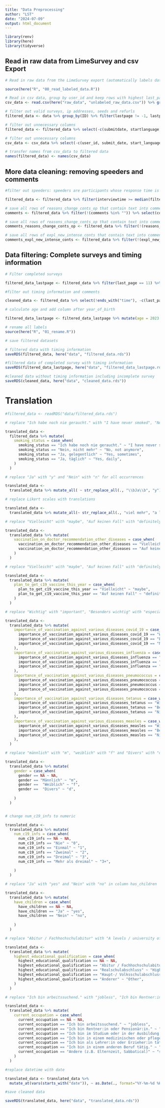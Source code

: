 ```yaml
---
title: "Data Preprocessing"
author: "LST"
date: "2024-07-09"
output: html_document
---
```


```r
library(renv)
library(here)
library(tidyverse)
```

## Read in raw data from LimeSurvey and csv Export

```r
# Read in raw data from the LimeSurvey export (automatically labels data)

source(here("R", "00_read_labeled_data.R"))

# Read in csv data, group by user_id and keep rows with highest last_page (people that at least started the survey)
csv_data <- read.csv(here("raw_data", "unlabeled_raw_data.csv")) %>% group_by(user_id) %>% filter(last_page != -1, last_page == max(last_page)) %>% ungroup()

# filter out valid surveys, ip addresses, seeds and refurls
filtered_data <- data %>% group_by(ID) %>% filter(lastpage != -1, lastpage == max(lastpage)) %>% ungroup() %>% select(-c(id, ipaddr, seed, refurl))

# filter out unnecessary columns
filtered_data <- filtered_data %>% select(-c(submitdate, startlanguage, startdate, datestamp, AC, ref, origin, ID))

# filter out unnecessary columns
csv_data <- csv_data %>% select(-c(user_id, submit_date, start_language, start_date, datestamp, is_adult, ref, origin))

# transfer names from csv_data to filtered data
names(filtered_data) <- names(csv_data)
```

## More data cleaning: removing speeders and comments 

```r
#filter out speeders: speeders are participants whose response time is less than a third of the median response time.

filtered_data <- filtered_data %>% filter(interviewtime >= median(filtered_data$interviewtime)/3)

# save all rows of reasons_change_conts_op that contain text into comments
comments <- filtered_data %>% filter(!(comments %in% "")) %>% select(comments)

# save all rows of reasons_change_conts_op that contain text into comments
comments_reasons_change_conts_op <- filtered_data %>% filter(!(reasons_change_conts_op %in% "")) %>% select(reasons_change_conts_op)

# save all rows of expl_new_intense_conts that contain text into comments
comments_expl_new_intense_conts <- filtered_data %>% filter(!(expl_new_intense_conts %in% "")) %>% select(expl_new_intense_conts)
```

## Data filtering: Complete surveys and timing information

```r
# Filter completed surveys

filtered_data_lastpage <- filtered_data %>% filter(last_page == 11) %>% select(-last_page)

#filter out timing information and comments

cleaned_data <- filtered_data %>% select(!ends_with("time"), -c(last_page, comments,  reasons_change_conts_op, expl_new_intense_conts))

# calculate age and add column after year_of_birth

filtered_data_lastpage <- filtered_data_lastpage %>% mutate(age = 2023 - year_of_birth, .after = year_of_birth)

# rename all labels
source(here("R", "01_rename.R"))

# save filtered datasets

# filtered data with timing information
saveRDS(filtered_data, here("data", "filtered_data.rds"))

#filtered data of completed survey with timing information
saveRDS(filtered_data_lastpage, here("data", "filtered_data_lastpage.rds"))

#cleaned data without timing information including incomplete survey
saveRDS(cleaned_data, here("data", "cleaned_data.rds"))
```


# Translation
```r
#filtered_data <- readRDS("data/filtered_data.rds")

# replace "Ich habe noch nie geraucht." with "I have never smoked", "Nein, nicht mehr" with "No, not anymore" "Ja, gelegentlich" with "Yes, sometimes", "Ja, täglich" with "Yes, daily" and "Ich möchte nicht antworten" with "Unwilling to answer" in column smoking_status

translated_data <-
  filtered_data %>% mutate(
    smoking_status = case_when(
      smoking_status == "Ich habe noch nie geraucht." ~ "I have never smoked",
      smoking_status == "Nein, nicht mehr" ~ "No, not anymore",
      smoking_status == "Ja, gelegentlich" ~ "Yes, sometimes",
      smoking_status == "Ja, täglich" ~ "Yes, daily",
    )
  )

# replace "Ja" with "y" and "Nein" with "n" for all occurrences

translated_data <-
  translated_data %>% mutate_all( ~ str_replace_all(., "\\bJa\\b", "y")) %>% mutate_all( ~ str_replace_all(., "Nein", "n")) %>% mutate_all( ~ str_replace_all(., "Ich möchte nicht antworten", "Unwilling to answer")) %>% mutate_all( ~ str_replace_all(., "Ich weiß es nicht", "I don't know"))  %>% mutate_all( ~ str_replace_all(., "Weiß nicht", "I don't know")) %>% mutate_all( ~ str_replace_all(., "Nicht zutreffend", "Not applicable"))

# replace Likert scales with translations

translated_data <-
  translated_data %>% mutate_all(~ str_replace_all(., "viel mehr", "a lot more")) %>% mutate_all(~ str_replace_all(., "etwas mehr", "a bit more")) %>% mutate_all(~ str_replace_all(., "genauso", "equally")) %>% mutate_all(~ str_replace_all(., "etwas weniger", "a bit less")) %>% mutate_all(~ str_replace_all(., "viel weniger", "a lot less"))  %>% mutate_all(~ str_replace_all(., "trifft nicht zu", "does not apply")) %>%  mutate_all(~ str_replace_all(., "mehr", "more")) %>% mutate_all(~ str_replace_all(., "weniger", "less"))

# replace "Vielleicht" with "maybe", "Auf keinen Fall" with "definitely not" in column vaccination_on_doctor_recommendation_other_diseases

translated_data <-
  translated_data %>% mutate(
    vaccination_on_doctor_recommendation_other_diseases = case_when(
      vaccination_on_doctor_recommendation_other_diseases == "Vielleicht" ~ "maybe",
      vaccination_on_doctor_recommendation_other_diseases == "Auf keinen Fall" ~ "definitely not"
    )
  )

# replace "Vielleicht" with "maybe", "Auf keinen Fall" with "definitely not" in column plan_to_get_c19_vaccine_this_year

translated_data <-
  translated_data %>% mutate(
    plan_to_get_c19_vaccine_this_year = case_when(
      plan_to_get_c19_vaccine_this_year == "Vielleicht" ~ "maybe",
      plan_to_get_c19_vaccine_this_year == "Auf keinen Fall" ~ "definitely not"
    )
  )

# replace "Wichtig" with "important", "Besonders wichtig" with "especially important" and "Nicht so wichtig" with "not as important" in columns importance_of_vaccination_against_...

translated_data <-
  translated_data %>% mutate(
    importance_of_vaccination_against_various_diseases_covid_19 = case_when(
      importance_of_vaccination_against_various_diseases_covid_19 == "Wichtig" ~ "important",
      importance_of_vaccination_against_various_diseases_covid_19 == "Besonders wichtig" ~ "especially important",
      importance_of_vaccination_against_various_diseases_covid_19 == "Nicht wichtig" ~ "not as important"
    ),
    importance_of_vaccination_against_various_diseases_influenza = case_when(
      importance_of_vaccination_against_various_diseases_influenza == "Wichtig" ~ "important",
      importance_of_vaccination_against_various_diseases_influenza == "Besonders wichtig" ~ "especially important",
      importance_of_vaccination_against_various_diseases_influenza == "Nicht wichtig" ~ "not as important"
    ),
    importance_of_vaccination_against_various_diseases_pneumococcus = case_when(
      importance_of_vaccination_against_various_diseases_pneumococcus == "Wichtig" ~ "important",
      importance_of_vaccination_against_various_diseases_pneumococcus == "Besonders wichtig" ~ "especially important",
      importance_of_vaccination_against_various_diseases_pneumococcus == "Nicht wichtig" ~ "not as important"
    ),
    importance_of_vaccination_against_various_diseases_tetanus = case_when(
      importance_of_vaccination_against_various_diseases_tetanus == "Wichtig" ~ "important",
      importance_of_vaccination_against_various_diseases_tetanus == "Besonders wichtig" ~ "especially important",
      importance_of_vaccination_against_various_diseases_tetanus == "Nicht wichtig" ~ "not as important"
    ),
    importance_of_vaccination_against_various_diseases_measles = case_when(
      importance_of_vaccination_against_various_diseases_measles == "Wichtig" ~ "important",
      importance_of_vaccination_against_various_diseases_measles == "Besonders wichtig" ~ "especially important",
      importance_of_vaccination_against_various_diseases_measles == "Nicht wichtig" ~ "not as important"
    ),
  )

# replace "männlich" with "m", "weiblich" with "f" and "Divers" with "d" in column gender

translated_data <-
  translated_data %>% mutate(
    gender = case_when(
      gender == NA ~ NA,
      gender == "Männlich" ~ "m",
      gender ==  "Weiblich" ~ "f",
      gender ==  "Divers" ~ "d",
      
    )
  )


# change num_c19_infs to numeric

translated_data <-
  translated_data %>% mutate(
    num_c19_infs = case_when(
      num_c19_infs == NA ~ NA,
      num_c19_infs == "Nie" ~ "0",
      num_c19_infs == "Einmal" ~ "1",
      num_c19_infs == "Zweimal" ~ "2",
      num_c19_infs == "Dreimal" ~ "3",
      num_c19_infs == "Mehr als dreimal" ~ "3+",
      
    )
  )

# replace "Ja" with "yes" and "Nein" with "no" in column has_children

translated_data <-
  translated_data %>% mutate(
    have_children = case_when(
      have_children == NA ~ NA,
      have_children == "Ja" ~ "yes",
      have_children == "Nein" ~ "no",
      
    )
  )

# replace "Abitur / Fachhochschulabitur" with "A levels / university of applied sciences entrance qualification", "Realschulabschluss" with "High-school diploma", "Haupt/ Volksschulabschluss" with "Secondary modern school qualification" and "Anderer" with "Other" in column highest_educational_qualification

translated_data <-
  translated_data %>% mutate(
    highest_educational_qualification = case_when(
      highest_educational_qualification == NA ~ NA,
      highest_educational_qualification == "Abitur / Fachhochschulabitur" ~ "A levels",
      highest_educational_qualification == "Realschulabschluss" ~ "High-school diploma",
      highest_educational_qualification == "Haupt-/ Volksschulabschluss" ~ "Secondary school qualification",
      highest_educational_qualification == "Anderer" ~ "Other",
    )
  )

# replace "Ich bin arbeitssuchend." with "jobless", "Ich bin Rentner:in oder Pensionär:in." with "pensioner", "Ich bin im Studium oder in der Ausbildung." with "student", "Ich bin in einem medizinischen oder pflegerischen Beruf bei einem Gesundheitsversorger tätig." with "medical", "Ich bin als Lehrer:in oder Erzieher:in tätig." with "education", "Ich bin in einem anderen Beruf tätig." with "other" and "Andere (z.B. Elternzeit, Sabbatical)" with "sabbatical" in column current_occupation

translated_data <-
  translated_data %>% mutate(
    current_occupation = case_when(
      current_occupation == NA ~ NA,
      current_occupation == "Ich bin arbeitssuchend." ~ "jobless",
      current_occupation == "Ich bin Rentner:in oder Pensionär:in." ~ "pensioner",
      current_occupation == "Ich bin im Studium oder in der Ausbildung." ~ "student",
      current_occupation == "Ich bin in einem medizinischen oder pflegerischen Beruf bei einem Gesundheitsversorger tätig." ~ "medical",
      current_occupation == "Ich bin als Lehrer:in oder Erzieher:in tätig." ~ "education",
      current_occupation == "Ich bin in einem anderen Beruf tätig." ~ "other",
      current_occupation == "Andere (z.B. Elternzeit, Sabbatical)" ~ "sabbatical"
    )
  )

#replace datetime with date

translated_data <- translated_data %>%
  mutate_at(vars(starts_with("date")), ~ as.Date(., format="%Y-%m-%d %H:%M:%S"))

#save cleaned data

saveRDS(translated_data, here("data", "translated_data.rds"))
```
